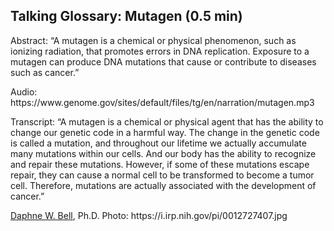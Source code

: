 ## Talking Glossary: Mutagen (0.5 min)

Abstract: "A mutagen is a chemical or physical phenomenon, such as ionizing radiation, that promotes errors in DNA replication. Exposure to a mutagen can produce DNA mutations that cause or contribute to diseases such as cancer."

Audio: https://www.genome.gov/sites/default/files/tg/en/narration/mutagen.mp3

Transcript: "A mutagen is a chemical or physical agent that has the ability to change our genetic code in a harmful way. The change in the genetic code is called a mutation, and throughout our lifetime we actually accumulate many mutations within our cells. And our body has the ability to recognize and repair these mutations. However, if some of these mutations escape repair, they can cause a normal cell to be transformed to become a tumor cell. Therefore, mutations are actually associated with the development of cancer."

[Daphne W. Bell](https://irp.nih.gov/pi/daphne-bell), Ph.D.
Photo: https://i.irp.nih.gov/pi/0012727407.jpg
